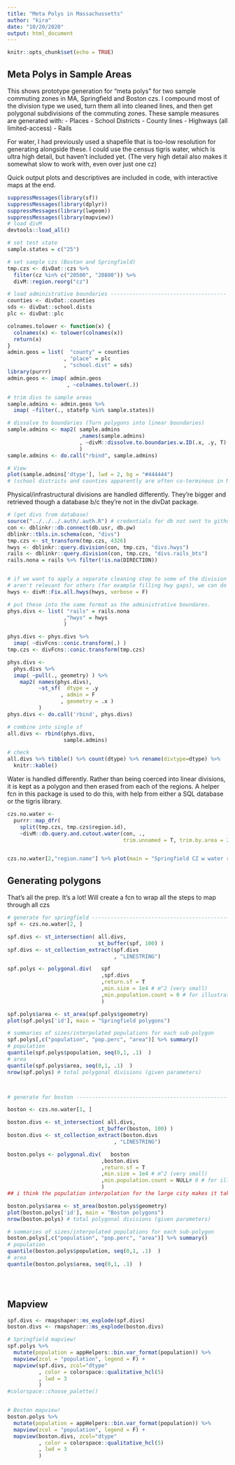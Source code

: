 ```yaml
---
title: "Meta Polys in Massachussetts"
author: "kira"
date: "10/20/2020"
output: html_document
---
```


```r
knitr::opts_chunk$set(echo = TRUE)

```

## Meta Polys in Sample Areas

This shows prototype generation for "meta polys" for two sample commuting zones in MA, Springfield and Boston czs.
I compound most of the division type we used, turn them all into cleaned lines, and then get polygonal subdivisions of the commuting zones.
These sample measures are generated with:
- Places
- School Districts
- County lines
- Highways (all limited-access)
- Rails

For water, I had previously used a shapefile that is too-low resolution for generating alongside these.
I could use the census tigris water, which is ultra high detail, but haven't included yet. (The very high detail also makes it somewhat slow to work with, even over just one cz)

Quick output plots and descriptives are included in code, with interactive maps at the end.

```r

suppressMessages(library(sf))
suppressMessages(library(dplyr))
suppressMessages(library(lwgeom))
suppressMessages(library(mapview))
# load divM
devtools::load_all()

# set test state
sample.states = c("25")

# set sample czs (Boston and Springfield)
tmp.czs <- divDat::czs %>%
  filter(cz %in% c("20500", "20800")) %>%
  divM::region.reorg("cz")

# load administrative boundaries -------------------------------------
counties <- divDat::counties
sds <- divDat::school.dists
plc <- divDat::plc

colnames.tolower <- function(x) {
  colnames(x) <- tolower(colnames(x))
  return(x)
}
admin.geos = list(  "county" = counties
                  , "place" = plc
                  , "school.dist" = sds)
library(purrr)
admin.geos <- imap( admin.geos
                   , ~colnames.tolower(.))

# trim divs to sample areas
sample.admins <- admin.geos %>%
  imap( ~filter(., statefp %in% sample.states))

# dissolve to boundaries (Turn polygons into linear boundaries)
sample.admins <- map2( sample.admins
                       ,names(sample.admins)
                       , ~divM::dissolve.to.boundaries.w.ID(.x, .y, T)
                       )
sample.admins <- do.call("rbind", sample.admins)

# View
plot(sample.admins['dtype'], lwd = 2, bg = "#444444")
# (school districts and counties apparently are often co-terminous in MA)

```

Physical/infrastructural divisions are handled differently. They're bigger and retrieved though a database b/c they're not in the divDat package.

```r

# (get divs from database)
source("../../../.auth/.auth.R") # credentials for db not sent to github
con <- dblinkr::db.connect(db.usr, db.pw)
dblinkr::tbls.in.schema(con, "divs")
tmp.czs <- st_transform(tmp.czs, 4326)
hwys <- dblinkr::query.division(con, tmp.czs, "divs.hwys")
rails <- dblinkr::query.division(con, tmp.czs, "divs.rails_bts")
rails.nona = rails %>% filter(!is.na(DIRECTION))


# if we want to apply a separate cleaning step to some of the division types that
# aren't relevant for others (for example filling hwy gaps), we can do that here
hwys <- divM::Fix.all.hwys(hwys, verbose = F)

# put these into the same format as the administrative boundares.
phys.divs <- list( "rails" = rails.nona
                  ,"hwys" = hwys
                  )

phys.divs <- phys.divs %>%
  imap( ~divFcns::conic.transform(.) )
tmp.czs <- divFcns::conic.transform(tmp.czs)

phys.divs <-
  phys.divs %>%
  imap( ~pull(., geometry) ) %>%
    map2( names(phys.divs),
          ~st_sf(  dtype = .y
                 , admin = F
                 , geometry = .x )
          )
phys.divs <- do.call('rbind', phys.divs)

# combine into single sf
all.divs <- rbind(phys.divs,
                  sample.admins)

# check 
all.divs %>% tibble() %>% count(dtype) %>% rename(divtype=dtype) %>%
  knitr::kable()

```


Water is handled differently. Rather than being coerced into linear divisions, it is kept as a polygon and then erased from each of the regions. A helper fcn in this package is used to do this, with help from either a SQL database or the tigris library. 



```r

czs.no.water <-
  purrr::map_dfr(
    split(tmp.czs, tmp.czs$region.id),
    ~divM::db.query.and.cutout.water(con, .,
                                     trim.unnamed = T, trim.by.area = 2e6))


czs.no.water[2,"region.name"] %>% plot(main = "Springfield CZ w water removed")

```

## Generating polygons

That's all the prep. It's a lot!
Will create a fcn to wrap all the steps to map through all czs


```r

# generate for springfield ------------------------------------------------
spf <- czs.no.water[2, ]

spf.divs <- st_intersection( all.divs,
                             st_buffer(spf, 100) )
spf.divs <- st_collection_extract(spf.divs
                                  , "LINESTRING")

spf.polys <- polygonal.div(   spf
                              ,spf.divs
                              ,return.sf = T
                              ,min.size = 1e4 # m^2 (very small)
                              ,min.population.count = 0 # for illustration
                              )

spf.polys$area <- st_area(spf.polys$geometry)
plot(spf.polys['id'], main = "Springfield polygons")

# summaries of sizes/interpolated populations for each sub-polygon
spf.polys[,c("population", "pop.perc", "area")] %>% summary()
# population
quantile(spf.polys$population, seq(0,1, .1)  )
# area
quantile(spf.polys$area, seq(0,1, .1)  )
nrow(spf.polys) # total polygonal divisions (given parameters)



# generate for boston -----------------------------------------------------

boston <- czs.no.water[1, ]

boston.divs <- st_intersection( all.divs,
                             st_buffer(boston, 100) )
boston.divs <- st_collection_extract(boston.divs
                                  , "LINESTRING")

boston.polys <- polygonal.div(   boston
                              ,boston.divs
                              ,return.sf = T
                              ,min.size = 1e4 # m^2 (very small)
                              ,min.population.count = NULL# 0 # for illustration
                              )
## i think the population interpolation for the large city makes it take ~~forever~~~~

boston.polys$area <- st_area(boston.polys$geometry)
plot(boston.polys['id'], main = "Boston polygons")
nrow(boston.polys) # total polygonal divisions (given parameters)

# summaries of sizes/interpolated populations for each sub-polygon
boston.polys[,c("population", "pop.perc", "area")] %>% summary()
# population
quantile(boston.polys$population, seq(0,1, .1)  )
# area
quantile(boston.polys$area, seq(0,1, .1)  )





```


## Mapview

```r

spf.divs <- rmapshaper::ms_explode(spf.divs)
boston.divs <- rmapshaper::ms_explode(boston.divs)

# Springfield mapview!
spf.polys %>%
  mutate(population = appHelpers::bin.var_format(population)) %>%
  mapview(zcol = "population", legend = F) +
  mapview(spf.divs, zcol="dtype"
          , color = colorspace::qualitative_hcl(5)
          , lwd = 3
          )
#colorspace::choose_palette()


# Boston mapview!
boston.polys %>%
  mutate(population = appHelpers::bin.var_format(population)) %>%
  mapview(zcol = "population", legend = F) +
  mapview(boston.divs, zcol="dtype"
          , color = colorspace::qualitative_hcl(5)
          , lwd = 3
          )
```
